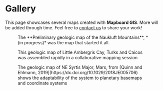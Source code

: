 
# Gallery

This page showcases several maps created with **Mapboard GIS**. More will be
added through time. Feel free to [contact us](mailto:dev@davenquinn.com) to
share your work!

<div className="figure-panel">
  <Figure src="/gallery/geologic-map-naukluft.png" width={300}>
    The **Preliminary geologic map of the Naukluft Mountains**, *(in progress)*
    was the map that started it all.
  </Figure>
  <Figure src="/gallery/geologic-map-ambergris.png" width={300}>
    This geologic map of Little Ambergris Cay, Turks and Caicos was assembled
    rapidly in a collaborative mapping session
  </Figure>
  <Figure src="/gallery/geologic-map-syrtis.png" width={300}>
    The geologic map of NE Syrtis Major, Mars, from [Quinn and Ehlmann,
    2019](https://dx.doi.org/10.1029/2018JE005706) shows the adaptability of the
    system to planetary basemaps and coordinate systems
  </Figure>
</div>

